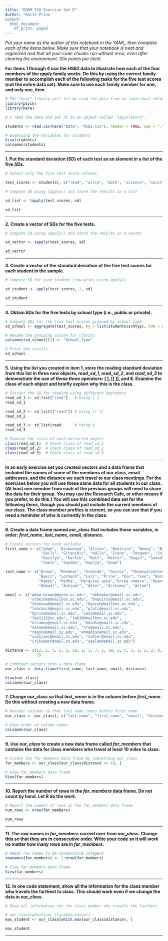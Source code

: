 ```yaml
---
title: "EDRM 718 Exercise Set E"
Author: "Halle Prine
output:
  html_document:
    df_print: paged
---
```


*Put your name as the author of this notebook in the YAML, then complete each of the items below. Make sure that your notebook is neat and organized and that all your code chunks run without error, even after clearing the environment. (Six points per item)*

**For items 1 through 4 use the HSB2 data to illustrate how each of the four members of the *apply* family works. Do this by using the correct family member to accomplish each of the following tasks for the five test scores (not the entire data set). Make sure to use each family member for one, and only one, item.**
```r
# The "here" library will let me read the data from an individual folder.
library(psych)
library(here)

# I read the data and put it in an object called "legislators".

students <- read.csv(here("Data", "hsb2.CSV"), header = TRUE, sep = ",") # Read the file

# Examining the Variables for students 
View(students)
colnames(students)

```

***

**1. Put the standard deviation (SD) of each test as an element in a list of the five SDs.**

```r
# Select only the five test score columns 

test_scores <- students[, c("read", "write", "math", "science", "socst")]

# Compute SD using lapply() and store the results in a list 

sd_list <- lapply(test_scores, sd)

sd_list

```


***

**2. Create a vector of SDs for the five tests.**

```r
# Compute SD using sapply() and store the results in a vector

sd_vector <- sapply(test_scores, sd)

sd_vector

```

***

**3. Create a vector of the standard deviation of the five test scores for each student in the sample.**

```r
# Compute SD for each student (row-wise) using apply()

sd_student <- apply(test_scores, 1, sd)

sd_student

```


***

**4. Obtain SDs for the five tests by school type (i.e., public or private).**

```r
# Compute SDs for the five test scores grouped by school type
sd_school <- aggregate(test_scores, by = list(students$schtyp), FUN = sd)

# Rename the grouping column for clarity
colnames(sd_school)[1] <- "School_Type"

# Print the results
sd_school

```

***

**5. Using the list you created in item 1, store the reading standard deviation from this list in three new objects, *read_sd_1*, *read_sd_2*, and *read_sd_3* to demonstrate the use of these three operators: [ ], [[ ]], and $. Examine the class of each object and briefly explain why this is the class.**

```r
# Extract the SD for reading using different operators
read_sd_1 <- sd_list["read"]   # Using [ ]
read_sd_1 

read_sd_2 <- sd_list[["read"]] # Using [[ ]]
read_sd_2

read_sd_3 <- sd_list$read      # Using $
read_sd_3

# Examine the class of each extracted object
class(read_sd_1)  # Check class of read_sd_1
class(read_sd_2)  # Check class of read_sd_2
class(read_sd_3)  # Check class of read_sd_3
```

***

**In an early exercise set you created vectors and a data frame that included the names of some of the members of our class, email addresses, and the distance we each travel to our class meetings. For the exercises below you will use these same data for all students in our class. (At least one member from each of the previous groups will need to share the data for their group. You may use the Research Cafe, or other means if you prefer, to do this.) You will use this combined data set for the following items, though you should just include the current members of our class. The class member profiles is current, so you can use that if you need a reminder of who is currently in the class.**

***

**6. Create a data frame named *our_class* that includes these variables, in order: *first_name*, *last_name*, *email*, *distance*.**

```r
# Create vectors for each variable
first_name <- c("Adam", "Aishwanya", "Alison", "Beatrice", "Benny", "Brandi", 
                "Emily", "Gitanjali", "Halle", "Irene", "Jongwon", "Julia", 
                "Kaitlyn", "Kartik", "Matt", "Nestor", "Regin", "Saeed", 
                "Samin", "Sayema", "Suprja", "Unum")

last_name <- c("Brown", "Khemkar", "Scheide", "Quiroz", "Thomswarzecha",
               "Byers", "Lorbach", "Lall", "Prine", "Esu", "Lee", "Barnes",
               "Ramey", "Midha", "Marquiez auza","Urrea romero", "Dean", 
               "Ahmadi", "Ashjael", "Akter", "Arikumar", "Aslam")

email <- c("Adam.brown@moore.sc.edu", "akhemkar@email.sc.edu", 
           "scheidea@mailbox.sc.edu", "bnquiroz@email.sc.edu",
           "thomswab@email.sc.edu", "byersb@mailbox.sc.edu",
           "lohrbach@email.sc.edu", "glall@email.sc.edu",
           "hprine@email.sc.edu", "iesu@email.sc.edu",
           "lee1125@sc.edu", "jab30@mailbox.sc.edu",
           "ktramey@email.sc.edu", "kmidha@email.sc.edu",
           "mateom@email.sc.edu", "nfu@email.sc.edu",
           "regin@email.sc.edu", "ahmadis@email.sc.edu",
           "sashjaei@email.sc.edu", "sakter@email.sc.edu",
           "Srikumar@email.sc.edu", "uaslam@email.sc.edu")

distance <- c(12, 1, 5, 5, 2, 19, 1, 1, 7, 1, 19, 2, 5, 3, 1, 2, 2, 0, 1, 1, 1,
              2)

# Combined vectors into a data frame
our_class <- data.frame(first_name, last_name, email, distance)

View(our_class)
colnames(our_class)
```

***

**7. Change our_class so that *last_name* is in the column before *first_name*. Do this without creating a new data frame.**

```r
# Reorder columns so that last_name comes before first_name
our_class <- our_class[, c("last_name", "first_name", "email", "distance")]

# View order of column names
colnames(our_class)
```

***

**9. Use *our_class* to create a new data frame called *far_members* that contains the data for class members who travel at least 10 miles to class.**

```r
# Create the far_members data frame by subsetting our_class
far_members <- our_class[our_class$distance >= 10, ]

# View far_members data frame
View(far_members)
```

***

**10. Report the number of rows in the *far_members* data frame. Do not count by hand. Let R do the work.**

```r
# Report the number of rows in the far_members data frame
num_rows <- nrow(far_members)

num_rows
```

***

**11. The row names in *far_members* carried over from *our_class*. Change this so that they are in consecutive order. Write your code so it will work no matter how many rows are in *far_members*.**

```r
# Reset row names to be consecutive integers
rownames(far_members) <- 1:nrow(far_members)

# View far_members data frame
View(far_members)
```


***

**12. In one code statement, show all the information for the class member who travels the farthest to class. This should work even if we change the data in *our_class*.**

```r
# Show all information for the class member who travels the farthest

# our_class[which(our_class$distance)]
max_student <- our_class[which.max(our_class$distance), ]

max_student
```

***

